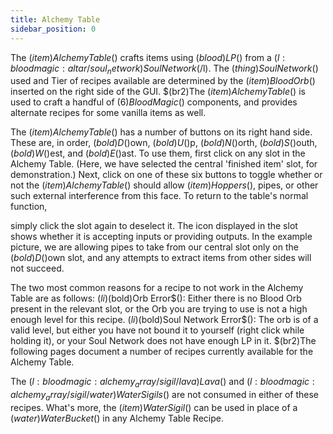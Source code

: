 ```yaml
---
title: Alchemy Table
sidebar_position: 0
---
```



The $(item)Alchemy Table$() crafts items using $(blood)LP$() from a $(l:bloodmagic:altar/soul_network)Soul Network$(/l). The $(thing)Soul Network$() used and Tier of recipes available are determined by the $(item)Blood Orb$() inserted on the right side of the GUI. $(br2)The $(item)Alchemy Table$() is used to craft a handful of $(6)Blood Magic$() components, and provides alternate recipes for some vanilla items as well.

The $(item)Alchemy Table$() has a number of buttons on its right hand side. These are, in order, $(bold)D$()own, $(bold)U$()p, $(bold)N$()orth, $(bold)S$()outh, $(bold)W$()est, and $(bold)E$()ast. To use them, first click on any slot in the Alchemy Table. (Here, we have selected the central 'finished item' slot, for demonstration.) Next, click on one of these six buttons to toggle whether or not the $(item)Alchemy Table$() should allow $(item)Hoppers$(), pipes, or other such external interference from this face. To return to the table's normal function,

simply click the slot again to deselect it. The icon displayed in the slot shows whether it is accepting inputs or providing outputs. In the example picture, we are allowing pipes to take from our central slot only on the $(bold)D$()own slot, and any attempts to extract items from other sides will not succeed.

The two most common reasons for a recipe to not work in the Alchemy Table are as follows: $(li)$(bold)Orb Error$(): Either there is no Blood Orb present in the relevant slot, or the Orb you are trying to use is not a high enough level for this recipe. $(li)$(bold)Soul Network Error$(): The orb is of a valid level, but either you have not bound it to yourself (right click while holding it), or your Soul Network does not have enough LP in it. $(br2)The following pages document a number of recipes currently available for the Alchemy Table.

The $(l:bloodmagic:alchemy_array/sigil/lava)Lava$() and $(l:bloodmagic:alchemy_array/sigil/water)Water Sigils$() are not consumed in either of these recipes. What's more, the $(item)Water Sigil$() can be used in place of a $(water)Water Bucket$() in any Alchemy Table Recipe.

